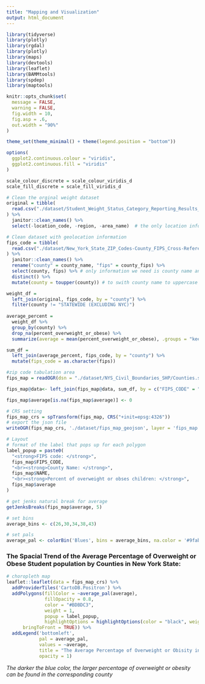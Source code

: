 ```yaml
---
title: "Mapping and Visualization"
output: html_document
---
```


```r
library(tidyverse)
library(plotly)
library(rgdal)
library(plotly)
library(maps)
library(devtools)
library(leaflet)
library(BAMMtools)
library(spdep)
library(maptools)

knitr::opts_chunk$set(
  message = FALSE,
  warning = FALSE,
  fig.width = 10,
  fig.asp = .6,
  out.width = "90%"
)

theme_set(theme_minimal() + theme(legend.position = "bottom"))

options(
  ggplot2.continuous.colour = "viridis",
  ggplot2.continuous.fill = "viridis"
)

scale_colour_discrete = scale_colour_viridis_d
scale_fill_discrete = scale_fill_viridis_d

```

```r
# Clean the orginal weight dataset
original = tibble(
  read.csv("./dataset/Student_Weight_Status_Category_Reporting_Results__Beginning_2010.csv")
) %>%
  janitor::clean_names() %>%
  select(-location_code, -region, -area_name)  # the only location information we need is county name
```

```r
# Clean dataset with geolocation information
fips_code = tibble(
  read.csv("./dataset/New_York_State_ZIP_Codes-County_FIPS_Cross-Reference.csv")
) %>%
  janitor::clean_names() %>% 
  rename("county" = county_name, "fips" = county_fips) %>% 
  select(county, fips) %>% # only information we need is county name and geolocation
  distinct() %>% 
  mutate(county = toupper(county)) # to swith county name to uppercase
```

```r
weight_df = 
  left_join(original, fips_code, by = "county") %>% 
  filter(county != "STATEWIDE (EXCLUDING NYC)")
  
average_percent = 
  weight_df %>% 
  group_by(county) %>% 
  drop_na(percent_overweight_or_obese) %>%
  summarize(average = mean(percent_overweight_or_obese), .groups = "keep")

sum_df = 
  left_join(average_percent, fips_code, by = "county") %>% 
  mutate(fips_code = as.character(fips))
```


```r
#zip code tabulation area
fips_map = readOGR(dsn = "./dataset/NYS_Civil_Boundaries_SHP/Counties.shp", encoding = "UTF-8")

fips_map@data<- left_join(fips_map@data, sum_df, by = c("FIPS_CODE" = "fips_code"))

fips_map$average[is.na(fips_map$average)] <- 0
```

```r
# CRS setting
fips_map_crs = spTransform(fips_map, CRS("+init=epsg:4326"))
# export the json file
writeOGR(fips_map_crs, './dataset/fips_map_geojson', layer = 'fips_map', driver = 'GeoJSON')
```

```r
# Layout 
# format of the label that pops up for each polygon
label_popup = paste0(
  "<strong>FIPS code: </strong>",
  fips_map$FIPS_CODE,
  "<br><strong>County Name: </strong>",
  fips_map$NAME,
  "<br><strong>Percent of overweight or obses children: </strong>",
  fips_map$average
)

# get jenks natural break for average
getJenksBreaks(fips_map$average, 5)

# set bins
average_bins <- c(26,30,34,38,43)

# set pals
average_pal <- colorBin('Blues', bins = average_bins, na.color = '#9fabab')
```

### The Spacial Trend of the Average Percentage of Overweight or Obese Student population by Counties in New York State:

```r
# choropleth map
leaflet::leaflet(data = fips_map_crs) %>% 
  addProviderTiles('CartoDB.Positron') %>% 
  addPolygons(fillColor = ~average_pal(average),
              fillOpacity = 0.8,
              color = "#BDBDC3",
              weight = 1,
              popup = label_popup,
              highlightOptions = highlightOptions(color = "black", weight = 2,
      bringToFront = TRUE)) %>% 
  addLegend('bottomleft',
            pal = average_pal,
            values = ~average,
            title = "The Average Percentage of Overweight or Obisity in New York",
            opacity = 1)
```
_The darker the blue color, the larger percentage of overweight or obesity can be found in the corresponding county_